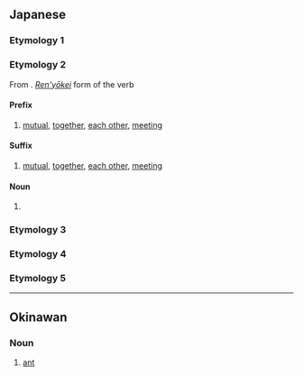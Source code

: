 {{also|アイ|Appendix:Variations of "ai"}}
==Japanese==

===Etymology 1===
{{ja-see-kango|哀|愛|隘|埃|娃|穢|靄}}

===Etymology 2===
{{ja-spellings|h=あひ|合い|合|相}}
From {{etyl|ojp|ja|sort=あい}}. [[連用形#Japanese|''Ren'yōkei'']] form of the verb {{l|ja|あう|tr=au|t=to [[meet]], to be [[together]], etc.}}

====Prefix====
{{ja-pos|prefix}}

# {{ja-def|相}} [[mutual]], [[together]], [[each other]], [[meet]]ing
#: {{ja-usex-inline|'''相'''%手|'''あい'''%て|partner; opponent}}

====Suffix====
{{ja-pos|suffix}}

# {{ja-def|合い|合}} [[mutual]], [[together]], [[each other]], [[meet]]ing
#: {{ja-usex-inline|意%味%'''合い'''|い%み%'''あい'''|implication, shade of meaning, nuance}}

====Noun====
{{ja-noun}}

# {{ja-def|合い|合}} {{short for|合い服|lang=ja|tr=aifuku}}

===Etymology 3===
{{ja-see|間}}

===Etymology 4===
{{ja-see|藍}}

===Etymology 5===
{{ja-see|鮎}}

----

==Okinawan==

===Noun===
{{head|ryu|noun|romaji|ai}}

# {{ryu-def|蟻}} [[ant]]